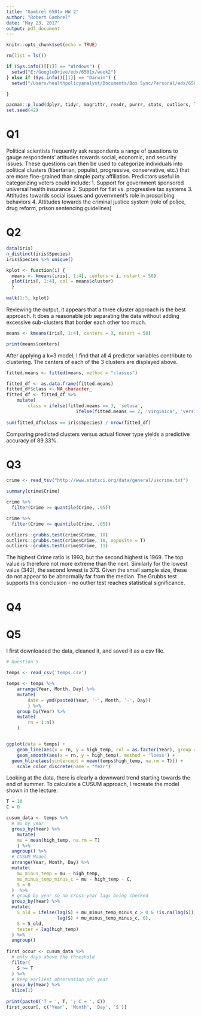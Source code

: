 ```yaml
---
title: "Gambrel 6501x HW 2"
author: "Robert Gambrel"
date: "May 23, 2017"
output: pdf_document
---
```


```r
knitr::opts_chunk$set(echo = TRUE)
```

```r
rm(list = ls())

if (Sys.info()[[1]] == "Windows") {
  setwd("E:/GoogleDrive/edx/6501x/week2")
} else if (Sys.info()[[1]] == "Darwin") {
  setwd("/Users/healthpolicyanalyst/Documents/Box Sync/Personal/edx/6501x/week2")

}

pacman::p_load(dplyr, tidyr, magrittr, readr, purrr, stats, outliers, lubridate, ggplot2)
set.seed(42)
``` 
# Q1

Political scientists frequently ask respondents a range of questions to gauge respondents' attitudes towards social, economic, and security issues. These questions can then be used to categorize individuals into political clusters (libertarian, populist, progressive, conservative, etc.) that are more fine-grained than simple party affiliation. Predictors useful in categorizing voters could include:
1. Support for government sponsored universal health insurance
2. Support for flat vs. progressive tax systems
3. Attitudes towards social issues and government's role in proscribing behaviors
4. Attitudes towards the criminal justice system (role of police, drug reform, prison sentencing guidelines)

# Q2

```r
data(iris)
n_distinct(iris$Species)
iris$Species %>% unique()

kplot <- function(i) {
  means <- kmeans(iris[, 1:4], centers = i, nstart = 50)
  plot(iris[, 1:4], col = means$cluster)
  }
  
walk(1:5, kplot)
```
Reviewing the output, it appears that a three cluster approach is the best approach. It does a reasonable job separating the data without adding excessive sub-clusters that border each other too much.

```r
means <- kmeans(iris[, 1:4], centers = 3, nstart = 50)

print(means$centers)
```
After applying a k=3 model, I find that all 4 predictor variables contribute to clustering. The centers of each of the 3 clusters are displayed above.

```r
fitted.means <- fitted(means, method = "classes")

fitted_df <- as.data.frame(fitted.means)
fitted_df$class <- NA_character_
fitted_df <- fitted_df %>%
    mutate(
        class = ifelse(fitted.means == 3, 'setosa', 
                          ifelse(fitted.means == 2, 'virginica', 'versicolor')))
                          
sum(fitted_df$class == iris$Species) / nrow(fitted_df)
```
Comparing predicted clusters versus actual flower type yields a predictive accuracy of 89.33%.

# Q3
```r
crime <- read_tsv("http://www.statsci.org/data/general/uscrime.txt")

summary(crime$Crime)

crime %>%
  filter(Crime >= quantile(Crime, .95))

crime %>%
  filter(Crime <= quantile(Crime, .05))

outliers::grubbs.test(crime$Crime, 10)
outliers::grubbs.test(crime$Crime, 10, opposite = T)
outliers::grubbs.test(crime$Crime, 11)
```

The highest Crime ratio is 1993, but the second highest is 1969. The top value is therefore not more extreme than the next. Similarly for the lowest value (342), the second lowest is 373. Given the small sample size, these do not appear to be abnormally far from the median. The Grubbs test supports this conclusion - no outlier test reaches statistical significance.


# Q4

# Q5
I first downloaded the data, cleaned it, and saved it as a csv file.
```r
# Question 5

temps <- read_csv('temps.csv')

temps <- temps %>%
	arrange(Year, Month, Day) %>%
	mutate(
		date = ymd(paste0(Year, '-', Month, '-', Day))
		) %>%
	group_by(Year) %>%
	mutate(
		rn = 1:n()
	)


ggplot(data = temps) +
	geom_line(aes(x = rn, y = high_temp, col = as.factor(Year), group = Year)) +
	geom_smooth(aes(x = rn, y = high_temp), method = 'loess') +
  geom_hline(aes(yintercept = mean(temps$high_temp, na.rm = T))) +
	scale_color_discrete(name = "Year")
```
Looking at the data, there is clearly a downward trend starting towards the end of summer. To calculate a CUSUM approach, I recreate the model shown in the lecture:

```r
  
T = 10
C = 0

cusum_data <- temps %>%
  # mu by year
  group_by(Year) %>%
    mutate(
    mu = mean(high_temp, na.rm = T)
    ) %>%
  ungroup() %>%
  # CUSUM Model
  arrange(Year, Month, Day) %>%
  mutate(
    mu_minus_temp = mu - high_temp,
    mu_minus_temp_minus_c = mu - high_temp - C,
    S = 0
  )  %>%
  # group by year so no cross-year lags being checked
  group_by(Year) %>%
  mutate(
    S_old = ifelse(lag(S) + mu_minus_temp_minus_c > 0 & !is.na(lag(S)),
                   lag(S) + mu_minus_temp_minus_c, 0),
    S = S_old,
    tester = lag(high_temp)
  ) %>%
  ungroup()
  
first_occur <- cusum_data %>% 
  # only days above the threshold
  filter(
    S >= T
  ) %>%
  # keep earliest observation per year
  group_by(Year) %>%
  slice(1)
  
print(paste0('T = ', T, '; C = ', C))
first_occur[, c('Year', 'Month', 'Day', 'S')]
```

